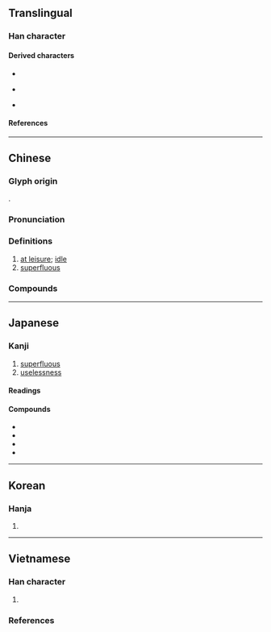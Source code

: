 {{also|宂}}
{{character info/new}}
{{character info|0x2F817}}
==Translingual==

===Han character===
{{Han char|rn=14|rad=冖|as=02|sn=4|four=37217|canj=BHN,XBHN,BHU|ids=⿱冖几(<code>U+5197</code>),⿱冖儿(<code>U+2F817</code>)}}

====Derived characters====
* {{l|mul|[[㕴]], [[坈]], [[㚮]], [[䤟]], [[䢆]], [[棾]]}}
* {{l|mul|伔}} {{q|Exception: Contains {{l|mul|⿱[[冖]][[儿]]}} in Korea and {{l|mul|⿱[[冖]][[几]]}} in other regions}}
* {{l|mul|沉}} {{q|Exception: Contains {{l|mul|⿱[[冖]][[儿]]}} in Taiwan, Hong Kong and {{l|mul|⿱[[冖]][[几]]}} in other regions}}

====References====
{{wikidata|Q55408039}}
{{Han ref|kx=0130.130|dkj=01566|dj=0292.130|hdz=10302.160|uh=5197}}
{{Han ref|uh=2F817}}

----

==Chinese==
{{zh-forms|t2=宂|alt=冘}}

===Glyph origin===
{{Han etym}}
{{Han compound|宀|儿|ls=ic}}.

===Pronunciation===
{{zh-pron
|m=rǒng
|c=jung2,jung5
|mn=lēng/tw:liōng/qz,xm:lióng/zz:jióng
|mn_note=lēng - verncaular; liōng - 量 in the Mainland; lióng/jióng - literary
|mn-t=rong2
|mc=
|oc=y
|cat=a
}}

===Definitions===
{{zh-hanzi}}

# [[at leisure]]; [[idle]]
# [[superfluous]]

===Compounds===
{{zh-der|冗散|冗筆|冗贅|冗賦|冗官|冗詞贅句|心勞意冗|冗長|冗冗|冗員|冗食|冗兵|冗雜|冗費|冗忙|冗繁|窮冗|煩冗|浮冗|撥冗|繁冗|閑冗|荒冗冗|冗餘}}

----

==Japanese==

===Kanji===
{{ja-kanji|grade=c|rs=冖02}}

# [[superfluous]]
# [[uselessness]]

====Readings====
{{ja-readings
|goon=にゅう
|kanon=じょう
|kun=むだ-
}}

====Compounds====
{{der-top3}}
* {{ja-r|冗%句|じょう%く}}
* {{ja-r|冗%談|じょう%だん|[[joke]]}}
* {{ja-r|冗%長|じょう%ちょう}}
* {{ja-r|冗%漫|じょう%まん}}
{{der-bottom}}

----

==Korean==

===Hanja===
{{ko-hanja/new|용}}

# {{defn|lang=ko|sort=冖02}}

----

==Vietnamese==

===Han character===
{{vi-readings|rs=冖02
|hanviet=nhũng-tdcndg;tdcntd;gdhn
|phienthiet=
|nom=nũng-tdcndg;gdhn, nhõng-gdhn;btcn, nhũng-tdcntd, đem-tdcntd, nhùng-btcn
}}

# {{defn|lang=vi|sort=冖02}}

===References===
<references/>